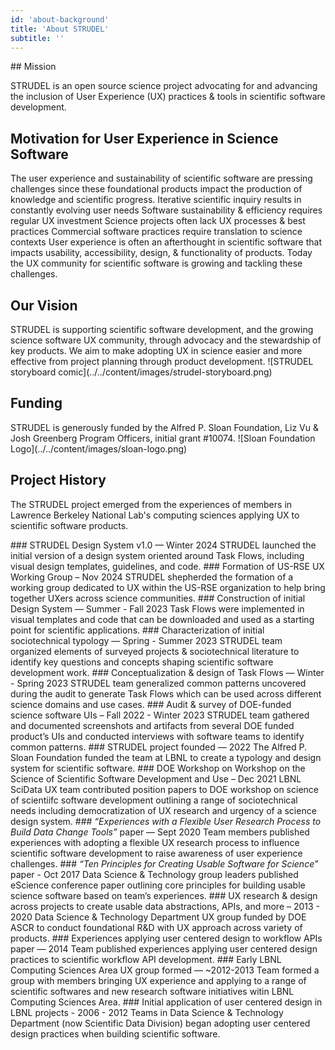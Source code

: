 ```yaml
---
id: 'about-background'
title: 'About STRUDEL'
subtitle: ''
---
```


<Hero>
## Mission

STRUDEL is an open source science project advocating for and advancing the inclusion of User Experience (UX) practices & tools in scientific software development.
</Hero>

<PageContainer>

## Motivation for User Experience in Science Software
<Grid container columnSpacing={4}>
    <Grid item sm={4}>
        The user experience and sustainability of scientific software are pressing challenges since these foundational products impact the production of knowledge and scientific progress.
    </Grid>
    <Grid item sm={8}>
        <Stack spacing={2}>
            <Box >
              <Grid container columnSpacing={4}>
                <Grid item sm={3}>
                    <Box sx={{
                        backgroundColor: 'neutral.light',
                        borderRadius: 4,
                        height: '100%',
                        padding: 1,
                    }}>
                        Iterative scientific inquiry results in constantly evolving user needs
                    </Box>
                </Grid>
                <Grid item sm={3}>
                    <Box sx={{
                        backgroundColor: 'neutral.light',
                        borderRadius: 4,
                        height: '100%',
                        padding: 1,
                    }}>
                    Software sustainability & efficiency requires regular UX investment
                    </Box>
                </Grid>
                <Grid item sm={3}>
                    <Box sx={{
                        backgroundColor: 'neutral.light',
                        borderRadius: 4,
                        height: '100%',
                        padding: 1,
                    }}>
                    Science projects often lack UX processes & best practices
                    </Box>
                </Grid>
                <Grid item sm={3}>
                    <Box sx={{
                        backgroundColor: 'neutral.light',
                        borderRadius: 4,
                        height: '100%',
                        padding: 1,
                    }}>
                    Commercial software practices require translation to science contexts
                    </Box>
                </Grid>
              </Grid>
            </Box>
            <Typography>User experience is often an afterthought in scientific software that impacts usability, accessibility, design, & functionality of products. Today the UX community for scientific software is growing and tackling these challenges.</Typography>
          </Stack>
    </Grid>
</Grid>

## Our Vision
<Grid container columnSpacing={4}>
    <Grid item sm={3}>
        STRUDEL is supporting scientific software development, and the growing science software UX community, through advocacy and the stewardship of key products. We aim to make adopting UX in science easier and more effective from project planning through product development.
    </Grid>
    <Grid item sm={9}>
        ![STRUDEL storyboard comic](../../content/images/strudel-storyboard.png)
    </Grid>
</Grid>

## Funding
<Grid container columnSpacing={4}>
    <Grid item sm={8}>
        STRUDEL is generously funded by the Alfred P. Sloan Foundation, Liz Vu & Josh Greenberg Program Officers, initial grant <Link href="https://sloan.org/grant-detail/10074" target="_blank" rel="noreferrer">#10074</Link>.
    </Grid>
    <Grid item sm={4}>
        ![Sloan Foundation Logo](../../content/images/sloan-logo.png)
    </Grid>

</Grid>

## Project History

The STRUDEL project emerged from the experiences of members in Lawrence Berkeley National Lab's computing sciences applying UX to scientific software products.

<ProjectHistoryStepper>
    <ProjectHistoryStep>
      <StepLabel>
        ### STRUDEL Design System v1.0 — Winter 2024
      </StepLabel>
      <StepContent>
        STRUDEL launched the initial version of a design system oriented around <Link href="/about/glossary#task-flow">Task Flows</Link>, including visual design templates, guidelines, and code.
      </StepContent>
    </ProjectHistoryStep>
    <ProjectHistoryStep>
      <StepLabel>
        ### Formation of US-RSE UX Working Group – Nov 2024
      </StepLabel>
      <StepContent>
        STRUDEL shepherded the formation of a working group dedicated to UX within the US-RSE organization to help bring together UXers across science communities. 
      </StepContent>
    </ProjectHistoryStep>
    <ProjectHistoryStep>
      <StepLabel>
        ### Construction of initial Design System — Summer - Fall 2023
      </StepLabel>
      <StepContent>
        Task Flows were implemented in visual templates and code that can be downloaded and used as a starting point for scientific applications. 
      </StepContent>
    </ProjectHistoryStep>
    <ProjectHistoryStep>
      <StepLabel>
        ### Characterization of initial sociotechnical typology — Spring - Summer 2023
      </StepLabel>
      <StepContent>
        STRUDEL team organized elements of surveyed projects & sociotechnical literature to identify key questions and concepts shaping scientific software development work.
      </StepContent>
    </ProjectHistoryStep>
    <ProjectHistoryStep>
      <StepLabel>
        ### Conceptualization & design of Task Flows — Winter - Spring 2023
      </StepLabel>
      <StepContent>
        STRUDEL team generalized common patterns uncovered during the audit to generate <Link href="/about/glossary#task-flow">Task Flows</Link> which can be used across different science domains and use cases.  
      </StepContent>
    </ProjectHistoryStep>
    <ProjectHistoryStep>
      <StepLabel>
        ### Audit & survey of DOE-funded science software UIs – Fall 2022 - Winter 2023
      </StepLabel>
      <StepContent>
        STRUDEL team gathered and documented screenshots and artifacts from several DOE funded product’s UIs and conducted interviews with software teams to identify common patterns.
      </StepContent>
    </ProjectHistoryStep>
    <ProjectHistoryStep>
      <StepLabel>
        ### STRUDEL project founded — 2022
      </StepLabel>
      <StepContent>
        The Alfred P. Sloan Foundation <Link href="https://sloan.org/grant-detail/10074" target="_blank"> funded</Link> the team at LBNL to create a typology and design system for scientific software.
      </StepContent>
    </ProjectHistoryStep>
    <ProjectHistoryStep>
    </ProjectHistoryStep>
    <ProjectHistoryStep>
    </ProjectHistoryStep>
    <ProjectHistoryStep>
      <StepLabel>
        ### DOE Workshop on Workshop on the Science of Scientific Software Development and Use – Dec 2021
      </StepLabel>
      <StepContent>
        LBNL SciData UX team contributed <Link href="https://www.osti.gov/biblio/1843575/" target="_blank">position papers</Link> to <Link href="https://web.cvent.com/event/1b7d7c3a-e9b4-409d-ae2b-284779cfe72f/summary" target="_blank">DOE workshop</Link> on science of scientiifc software development outlining a range of sociotechnical needs including democratization of UX research and urgency of a science design system.
      </StepContent>
    </ProjectHistoryStep>
    <ProjectHistoryStep>
      <StepLabel>
        ### <em>“Experiences with a Flexible User Research Process to Build Data Change Tools”</em> paper — Sept 2020
      </StepLabel>
      <StepContent>
        Team members <Link href="https://dx.doi.org/10.5334/jors.284" target="_blank">published</Link> experiences with adopting a flexible UX research process to influence scientific software development to raise awareness of user experience challenges.
      </StepContent>
    </ProjectHistoryStep>
    <ProjectHistoryStep>
      <StepLabel>
        ### <em>“Ten Principles for Creating Usable Software for Science”</em> paper - Oct 2017
      </StepLabel>
      <StepContent>
        Data Science & Technology group leaders published eScience conference paper outlining <Link href="https://ieeexplore.ieee.org/document/8109139" target="_blank">core principles</Link> for building usable science software based on team’s experiences.
      </StepContent>
    </ProjectHistoryStep>
    <ProjectHistoryStep>
        <StepLabel>
            ### UX research & design across projects to create usable data abstractions, APIs, and more – 2013 - 2020
        </StepLabel>
        <StepContent>
            Data Science & Technology Department <Link href="https://ux.lbl.gov" target="_blank">UX group</Link> funded by <Link href="https://science.osti.gov/ascr" target="_blank">DOE ASCR</Link> to conduct foundational R&D with UX approach across variety of products. 
        </StepContent>
    </ProjectHistoryStep>
    <ProjectHistoryStep>
        <StepLabel>
            ### Experiences applying user centered design to workflow APIs paper — 2014
        </StepLabel>
        <StepContent>
            Team <Link href="https://ieeexplore.ieee.org/document/6972276" target="_blank">published</Link> experiences applying user centered design practices to scientific workflow API development.
        </StepContent>
    </ProjectHistoryStep>
    <ProjectHistoryStep>
        <StepLabel>
            ### Early LBNL Computing Sciences Area UX group formed — ~2012-2013
        </StepLabel>
        <StepContent>
            Team formed a <Link href="https://ux.lbl.gov" target="_blank">group</Link> with members bringing UX experience and applying to a range of scientific softwares and new research software initiatives witin LBNL <Link href="https://cs.lbl.gov" target="_blank">Computing Sciences Area</Link>.
        </StepContent>
    </ProjectHistoryStep>
    <ProjectHistoryStep>
      <StepLabel>
        ### Initial application of user centered design in LBNL projects -  2006 - 2012
      </StepLabel>
      <StepContent>
        Teams in Data Science & Technology Department (now <Link href="https://crd.lbl.gov/divisions/scidata/" target="_blank">Scientific Data Division</Link>) began adopting user centered design practices when building scientific software.
      </StepContent>
    </ProjectHistoryStep>
</ProjectHistoryStepper>

</PageContainer>